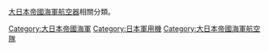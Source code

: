 [[大日本帝國海軍|大日本帝國海軍]][[航空器|航空器]]相關分類。

[[Category:大日本帝國海軍|Category:大日本帝國海軍]]
[[Category:日本軍用機‎|Category:日本軍用機‎]]
[[Category:大日本帝國海軍航空隊|Category:大日本帝國海軍航空隊]]